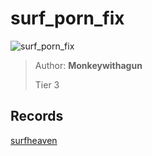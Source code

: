 
# surf_porn_fix

![surf_porn_fix](https://raw.githubusercontent.com/Sayt123/SurfMapPics/Maps-and-bonuses/csgo/surf_porn_fix.jpg)

> Author: **Monkeywithagun**
>
> Tier 3

## Records

[surfheaven](https://surfheaven.eu/map/surf_porn_fix)
